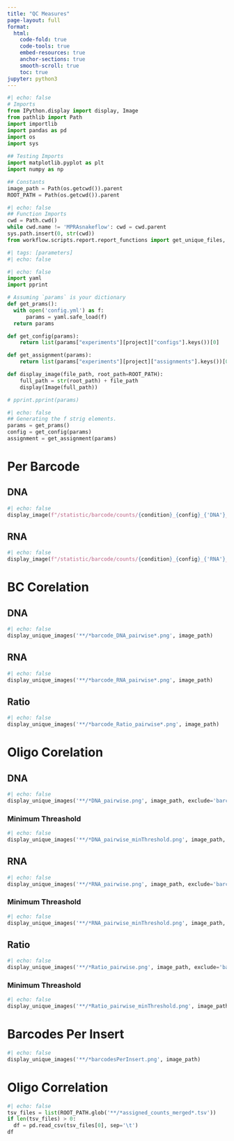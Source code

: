 ```yaml
---
title: "QC Measures"
page-layout: full
format:
  html:
    code-fold: true
    code-tools: true
    embed-resources: true
    anchor-sections: true
    smooth-scroll: true
    toc: true
jupyter: python3
---
```


```python
#| echo: false
# Imports
from IPython.display import display, Image
from pathlib import Path
import importlib
import pandas as pd 
import os
import sys
 
## Testing Imports
import matplotlib.pyplot as plt
import numpy as np

## Constants
image_path = Path(os.getcwd()).parent
ROOT_PATH = Path(os.getcwd()).parent
```

```python
#| echo: false
## Function Imports
cwd = Path.cwd()
while cwd.name != 'MPRAsnakeflow': cwd = cwd.parent
sys.path.insert(0, str(cwd))
from workflow.scripts.report.report_functions import get_unique_files, display_unique_images
```

```python
#| tags: [parameters]
#| echo: false
```

```python
#| echo: false
import yaml
import pprint

# Assuming `params` is your dictionary
def get_prams():
  with open('config.yml') as f:
      params = yaml.safe_load(f)
  return params

def get_config(params):
    return list(params["experiments"][project]["configs"].keys())[0]

def get_assignment(params):
    return list(params["experiments"][project]["assignments"].keys())[0]

def display_image(file_path, root_path=ROOT_PATH):
    full_path = str(root_path) + file_path
    display(Image(full_path))

# pprint.pprint(params)
```

```python
#| echo: false
## Generating the f strig elements.
params = get_prams()
config = get_config(params)
assignment = get_assignment(params)
```

# Per Barcode
## DNA
```python
#| echo: false
display_image(f"/statistic/barcode/counts/{condition}_{config}_{'DNA'}_perBarcode.png")
```

## RNA
```python
#| echo: false
display_image(f"/statistic/barcode/counts/{condition}_{config}_{'RNA'}_perBarcode.png")
```


# BC Corelation          
## DNA
```python
#| echo: false
display_unique_images('**/*barcode_DNA_pairwise*.png', image_path)
```

## RNA
```python
#| echo: false
display_unique_images('**/*barcode_RNA_pairwise*.png', image_path)
```


## Ratio
```python
#| echo: false
display_unique_images('**/*barcode_Ratio_pairwise*.png', image_path)
```




# Oligo Corelation
## DNA
```python
#| echo: false
display_unique_images('**/*DNA_pairwise.png', image_path, exclude='barcode')
```

### Minimum Threashold
```python
#| echo: false
display_unique_images('**/*DNA_pairwise_minThreshold.png', image_path, exclude='barcode')
```

## RNA
```python
#| echo: false
display_unique_images('**/*RNA_pairwise.png', image_path, exclude='barcode')
```

### Minimum Threashold
```python
#| echo: false
display_unique_images('**/*RNA_pairwise_minThreshold.png', image_path, exclude='barcode')
```

## Ratio
```python
#| echo: false
display_unique_images('**/*Ratio_pairwise.png', image_path, exclude='barcode')
```

### Minimum Threashold
```python
#| echo: false
display_unique_images('**/*Ratio_pairwise_minThreshold.png', image_path, exclude='barcode')
```



# Barcodes Per Insert
```python
#| echo: false
display_unique_images('**/*barcodesPerInsert.png', image_path)
```

# Oligo Correlation
```python
#| echo: false
tsv_files = list(ROOT_PATH.glob('**/*assigned_counts_merged*.tsv'))
if len(tsv_files) > 0:
  df = pd.read_csv(tsv_files[0], sep='\t')
df
```